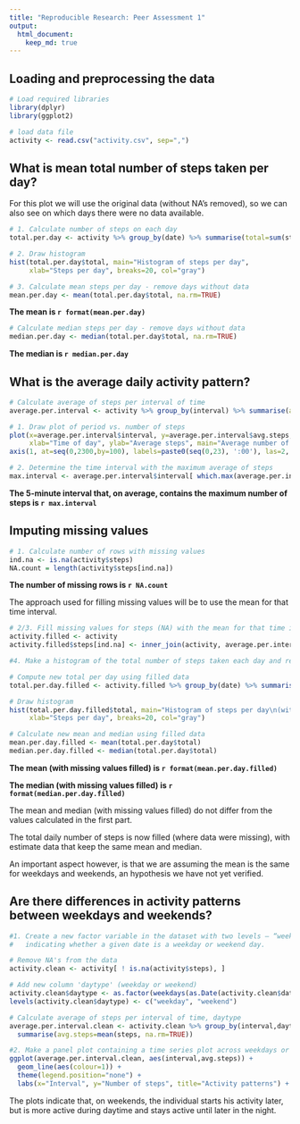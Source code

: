 ```yaml
---
title: "Reproducible Research: Peer Assessment 1"
output: 
  html_document:
    keep_md: true
---
```



## Loading and preprocessing the data

```r
# Load required libraries
library(dplyr)
library(ggplot2)

# load data file
activity <- read.csv("activity.csv", sep=",")
```

## What is mean total number of steps taken per day?

For this plot we will use the original data (without NA's removed), so we can also see on which days there were no data available.

```r
# 1. Calculate number of steps on each day
total.per.day <- activity %>% group_by(date) %>% summarise(total=sum(steps, na.rm=TRUE))

# 2. Draw histogram
hist(total.per.day$total, main="Histogram of steps per day", 
     xlab="Steps per day", breaks=20, col="gray")

# 3. Calculate mean steps per day - remove days without data
mean.per.day <- mean(total.per.day$total, na.rm=TRUE)
```
**The mean is `r format(mean.per.day)`**

```r
# Calculate median steps per day - remove days without data
median.per.day <- median(total.per.day$total, na.rm=TRUE)
```
**The median is `r median.per.day`**

## What is the average daily activity pattern?

```r
# Calculate average of steps per interval of time
average.per.interval <- activity %>% group_by(interval) %>% summarise(avg.steps=mean(steps, na.rm=TRUE))

# 1. Draw plot of period vs. number of steps
plot(x=average.per.interval$interval, y=average.per.interval$avg.steps, type="l", xaxt="n",
     xlab="Time of day", ylab="Average steps", main="Average number of steps x time of day")
axis(1, at=seq(0,2300,by=100), labels=paste0(seq(0,23), ':00'), las=2, cex.axis=0.8)

# 2. Determine the time interval with the maximum average of steps
max.interval <- average.per.interval$interval[ which.max(average.per.interval$avg.steps) ]
```
**The 5-minute interval that, on average, contains the maximum number of steps is `r max.interval`**

## Imputing missing values
```r
# 1. Calculate number of rows with missing values
ind.na <- is.na(activity$steps)
NA.count = length(activity$steps[ind.na])
```
**The number of missing rows is `r NA.count`**

The approach used for filling missing values will be to use the mean for that time interval.

```r
# 2/3. Fill missing values for steps (NA) with the mean for that time interval
activity.filled <- activity
activity.filled$steps[ind.na] <- inner_join(activity, average.per.interval, by="interval")$avg.steps[ind.na]

#4. Make a histogram of the total number of steps taken each day and report the mean and median

# Compute new total per day using filled data
total.per.day.filled <- activity.filled %>% group_by(date) %>% summarise(total=sum(steps))

# Draw histogram
hist(total.per.day.filled$total, main="Histogram of steps per day\n(with missing values filled)", 
     xlab="Steps per day", breaks=20, col="gray")

# Calculate new mean and median using filled data
mean.per.day.filled <- mean(total.per.day$total)
median.per.day.filled <- median(total.per.day$total)
```

**The mean (with missing values filled) is `r format(mean.per.day.filled)`**

**The median (with missing values filled) is `r format(median.per.day.filled)`**

The mean and median (with missing values filled) do not differ from the values calculated in the first part.

The total daily number of steps is now filled (where data were missing), with estimate data that keep the same mean and median.

An important aspect however, is that we are assuming the mean is the same for weekdays and weekends, an hypothesis we have not yet verified.

## Are there differences in activity patterns between weekdays and weekends?

```r
#1. Create a new factor variable in the dataset with two levels – “weekday” and “weekend” 
#   indicating whether a given date is a weekday or weekend day.

# Remove NA's from the data
activity.clean <- activity[ ! is.na(activity$steps), ]

# Add new column 'daytype' (weekday or weekend)
activity.clean$daytype <- as.factor(weekdays(as.Date(activity.clean$date)) %in% c("Saturday", "Sunday"))
levels(activity.clean$daytype) <- c("weekday", "weekend")

# Calculate average of steps per interval of time, daytype
average.per.interval.clean <- activity.clean %>% group_by(interval,daytype) %>% 
  summarise(avg.steps=mean(steps, na.rm=TRUE))

#2. Make a panel plot containing a time series plot across weekdays or weekends
ggplot(average.per.interval.clean, aes(interval,avg.steps)) + 
  geom_line(aes(colour=1)) +
  theme(legend.position="none") +
  labs(x="Interval", y="Number of steps", title="Activity patterns") + facet_grid(daytype~.)
```

The plots indicate that, on weekends, the individual starts his activity later, but is more active during daytime and stays active until later in the night.
